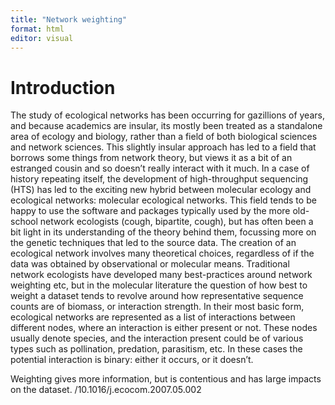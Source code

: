```yaml
---
title: "Network weighting"
format: html
editor: visual
---
```


# Introduction
The study of ecological networks has been occurring for gazillions of years, and because academics are insular, its mostly been treated as a standalone area of ecology and biology, rather than a field of both biological sciences and network sciences. This slightly insular approach has led to a field that borrows some things from network theory, but views it as a bit of an estranged cousin and so doesn't really interact with it much.
In a case of history repeating itself, the development of high-throughput sequencing (HTS) has led to the exciting new hybrid between molecular ecology and ecological networks: molecular ecological networks. This field tends to be happy to use the software and packages typically used by the more old-school network ecologists (cough, bipartite, cough), but has often been a bit light in its understanding of the theory behind them, focussing more on the genetic techniques that led to the source data.
The creation of an ecological network involves many theoretical choices, regardless of if the data was obtained by observational or molecular means. Traditional network ecologists have developed many best-practices around network weighting etc, but in the molecular literature the question of how best to weight a dataset tends to revolve around how representative sequence counts are of biomass, or interaction strength.
In their most basic form, ecological networks are represented as a list of interactions between different nodes, where an interaction is either present or not. These nodes usually denote species, and the interaction present could be of various types such as pollination, predation, parasitism, etc. In these cases the potential interaction is binary: either it occurs, or it doesn't.

Weighting gives more information, but is contentious and has large impacts on the dataset. /10.1016/j.ecocom.2007.05.002


